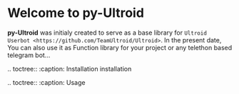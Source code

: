 # Welcome to py-Ultroid


**py-Ultroid** was initialy created to serve as a base library for `Ultroid Userbot <https://github.com/TeamUltroid/Ultroid>`.
In the present date, You can also use it as Function library for your project or any telethon based telegram bot...

.. toctree::
    :caption: Installation
    installation

.. 
    toctree::
    :caption: Usage
